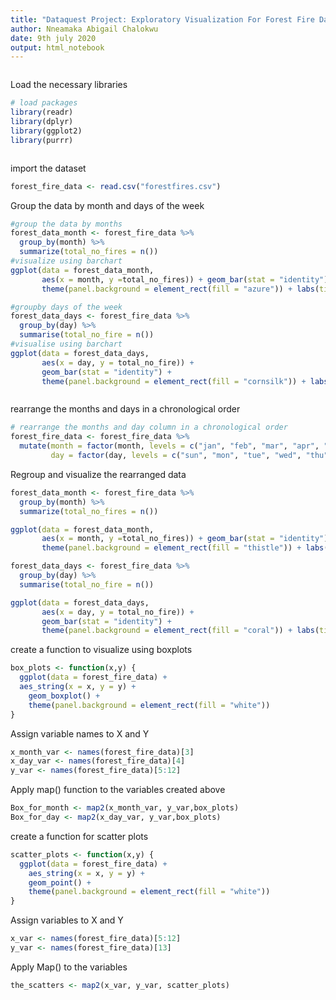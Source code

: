 ```yaml
---
title: "Dataquest Project: Exploratory Visualization For Forest Fire Data"
author: Nneamaka Abigail Chalokwu
date: 9th july 2020
output: html_notebook
---
```


```r

```
Load the necessary libraries
```r
# load packages
library(readr)
library(dplyr)
library(ggplot2)
library(purrr)
```


```r
```
import the dataset
```r
forest_fire_data <- read.csv("forestfires.csv")
```
Group the data by month and days of the week
```r
#group the data by months
forest_data_month <- forest_fire_data %>%
  group_by(month) %>%
  summarize(total_no_fires = n())
#visualize using barchart
ggplot(data = forest_data_month,
       aes(x = month, y =total_no_fires)) + geom_bar(stat = "identity") + 
       theme(panel.background = element_rect(fill = "azure")) + labs(title = "Monthly Record of Forest Fire")
```
```r
#groupby days of the week
forest_data_days <- forest_fire_data %>% 
  group_by(day) %>%
  summarise(total_no_fire = n())
#visualise using barchart
ggplot(data = forest_data_days,
       aes(x = day, y = total_no_fire)) + 
       geom_bar(stat = "identity") +
       theme(panel.background = element_rect(fill = "cornsilk")) + labs(title = "Daily Record Of Forest Fire")

```
```r
```

rearrange the months and days in a chronological order
```r
# rearrange the months and day column in a chronological order
forest_fire_data <- forest_fire_data %>%
  mutate(month = factor(month, levels = c("jan", "feb", "mar", "apr", "may", "jun", "jul", "aug", "sep", "oct", "nov", "dec")),
         day = factor(day, levels = c("sun", "mon", "tue", "wed", "thu", "fri", "sat")))

```
Regroup and visualize the rearranged data
```r
forest_data_month <- forest_fire_data %>%
  group_by(month) %>%
  summarize(total_no_fires = n())

ggplot(data = forest_data_month,
       aes(x = month, y =total_no_fires)) + geom_bar(stat = "identity") + 
       theme(panel.background = element_rect(fill = "thistle")) + labs(title = "Monthly Record of Forest Fire")
```
```r
forest_data_days <- forest_fire_data %>% 
  group_by(day) %>%
  summarise(total_no_fire = n())

ggplot(data = forest_data_days,
       aes(x = day, y = total_no_fire)) + 
       geom_bar(stat = "identity") +
       theme(panel.background = element_rect(fill = "coral")) + labs(title = "Daily Record Of Forest Fire")


```
create a function to visualize using boxplots
```r
box_plots <- function(x,y) {
  ggplot(data = forest_fire_data) +
  aes_string(x = x, y = y) +
    geom_boxplot() +
    theme(panel.background = element_rect(fill = "white"))
}
```
Assign variable names to X and Y
```r
x_month_var <- names(forest_fire_data)[3]
x_day_var <- names(forest_fire_data)[4]
y_var <- names(forest_fire_data)[5:12]
```
Apply map() function to the variables created above
```r
Box_for_month <- map2(x_month_var, y_var,box_plots)
Box_for_day <- map2(x_day_var, y_var,box_plots)
```
create a function for scatter plots
```r
scatter_plots <- function(x,y) {
  ggplot(data = forest_fire_data) +
    aes_string(x = x, y = y) +
    geom_point() +
    theme(panel.background = element_rect(fill = "white"))
}
```
Assign variables to X and Y
```r
x_var <- names(forest_fire_data)[5:12]
y_var <- names(forest_fire_data)[13]

```
Apply Map() to the variables
```r
the_scatters <- map2(x_var, y_var, scatter_plots)
```

